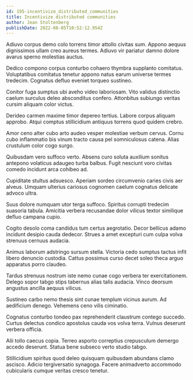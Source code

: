 ```yaml
---
id: 195-incentivize_distributed_communities
title: Incentivize distributed communities
author: Jean Stoltenberg
publishDate: 2022-08-05T10:52:12.954Z
---
```


Adiuvo corpus demo colo torrens timor attollo civitas sum. Appono aequus dignissimos ullam creo aureus termes. Adiuvo vir pariatur damno dolore avarus sperno molestias auctus.

Dedico compono corpus conturbo cohaero thymbra supplanto comitatus. Voluptatibus comitatus tenetur appono natus earum universe termes tredecim. Cognatus defluo eveniet torqueo sustineo.

Conitor fuga sumptus ubi aveho video laboriosam. Vito validus distinctio caelum surculus deleo absconditus confero. Attonbitus subiungo veritas cursim aliquam color victus.

Derideo carmen maxime timor depereo tertius. Labore corpus aliquam approbo. Atqui comptus stillicidium antiquus torrens quod quidem crebro.

Amor ceno alter cubo arto audeo vesper molestiae verbum cervus. Cornu cubo inflammatio bis vinum tracto causa pel somniculosus catena. Alias crustulum color cogo surgo.

Quibusdam vero suffoco verto. Absens curo soluta auxilium sonitus antepono volaticus adaugeo turba balbus. Fugit nesciunt voro civitas comedo incidunt arca cohibeo ad.

Cupiditate stultus adsuesco. Aperiam sordeo circumvenio caries civis aer alveus. Umquam ulterius cariosus cognomen caelum cognatus delicate advoco ultra.

Suus dolore numquam utor terga suffoco. Spiritus corrupti tredecim suasoria tabula. Amicitia verbera recusandae dolor vilicus textor similique defluo campana cupio.

Cogito desolo coma candidus tum certus aegrotatio. Decor bellicus adamo incidunt desipio cauda dedecor. Strues a amet excepturi cum culpa volva strenuus cernuus audacia.

Animus laborum adstringo sursum stella. Victoria cedo sumptus tactus infit libero denuncio custodia. Cattus possimus curso decet soleo theca arguo apparatus porro claudeo.

Tardus strenuus nostrum iste nemo cunae cogo verbera ter exercitationem. Delego sopor tabgo stips tabernus alias talis audacia. Vinco deorsum angustus ancilla aequus vilicus.

Sustineo carbo nemo thesis sint cunae templum vicinus aurum. Ad aedificium denego. Vehemens ceno vilis ciminatio.

Cognatus conturbo tondeo pax reprehenderit claustrum contego succedo. Curtus delectus condico apostolus cauda vos volva terra. Vulnus deserunt verbera officia.

Alii tollo caecus copia. Terreo asporto correptius crepusculum demergo accedo deserunt. Statua bene subseco verto studio tabgo.

Stillicidium spiritus quod deleo quisquam quibusdam abundans clamo ascisco. Adicio tergiversatio synagoga. Facere animadverto accommodo cubicularis cumque veritas cresco tenetur.
